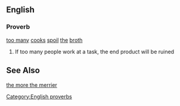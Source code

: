 ==English==
===Proverb===
[[too many]] [[cook]]s [[spoil]] [[the]] [[broth]]
# If too many people work at a task, the end product will be ruined
==See Also==
[[the more the merrier]]
[[Category:English proverbs]]